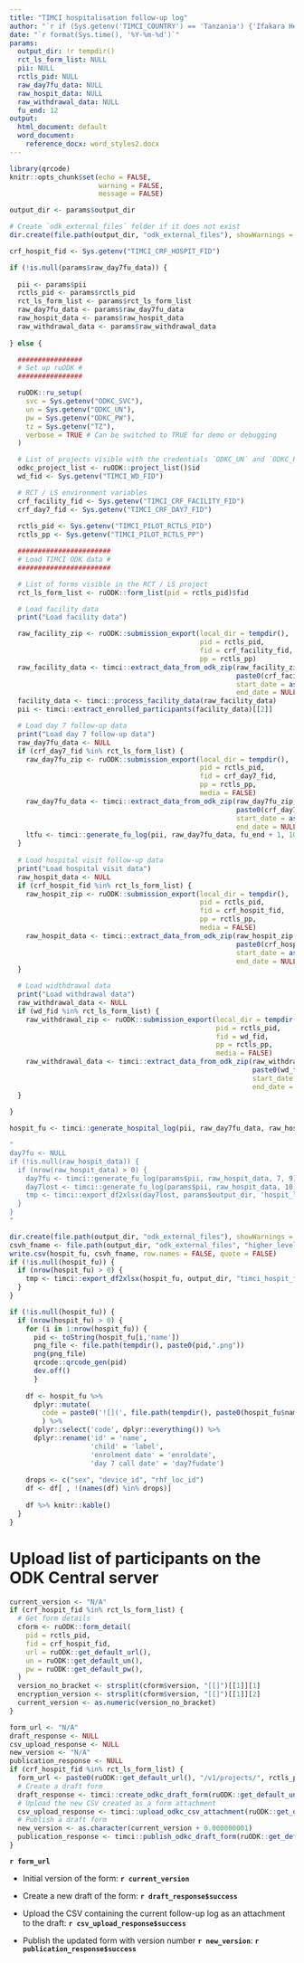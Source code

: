 ```yaml
---
title: "TIMCI hospitalisation follow-up log"
author: "`r if (Sys.getenv('TIMCI_COUNTRY') == 'Tanzania') {'Ifakara Health Institute (IHI)'} else if (Sys.getenv('TIMCI_COUNTRY') == 'India') {'King George s Medical University (KGMU)'} else if (Sys.getenv('TIMCI_COUNTRY') == 'Senegal') {'Université Cheikh Anta Diop de Dakar (UCAD)'} else if (Sys.getenv('TIMCI_COUNTRY') == 'Kenya') {'University of Nairobi (UoN)'} else if (Sys.getenv('TIMCI_COUNTRY') == 'Myanmar') {'Burnet Institute (BI)'} else {'Swiss Tropical and Public Health Institute (Swiss TPH)'}`"
date: "`r format(Sys.time(), '%Y-%m-%d')`"
params:
  output_dir: !r tempdir()
  rct_ls_form_list: NULL
  pii: NULL
  rctls_pid: NULL
  raw_day7fu_data: NULL
  raw_hospit_data: NULL
  raw_withdrawal_data: NULL
  fu_end: 12
output:
  html_document: default
  word_document:
    reference_docx: word_styles2.docx
---
```


```r
library(qrcode)
knitr::opts_chunk$set(echo = FALSE,
                      warning = FALSE,
                      message = FALSE)
```

```r
output_dir <- params$output_dir

# Create `odk_external_files` folder if it does not exist
dir.create(file.path(output_dir, "odk_external_files"), showWarnings = FALSE)

crf_hospit_fid <- Sys.getenv("TIMCI_CRF_HOSPIT_FID")

if (!is.null(params$raw_day7fu_data)) {
  
  pii <- params$pii
  rctls_pid <- params$rctls_pid
  rct_ls_form_list <- params$rct_ls_form_list
  raw_day7fu_data <- params$raw_day7fu_data
  raw_hospit_data <- params$raw_hospit_data
  raw_withdrawal_data <- params$raw_withdrawal_data
  
} else {

  ################
  # Set up ruODK #
  ################

  ruODK::ru_setup(
    svc = Sys.getenv("ODKC_SVC"),
    un = Sys.getenv("ODKC_UN"),
    pw = Sys.getenv("ODKC_PW"),
    tz = Sys.getenv("TZ"),
    verbose = TRUE # Can be switched to TRUE for demo or debugging
  )

  # List of projects visible with the credentials `ODKC_UN` and `ODKC_PW`
  odkc_project_list <- ruODK::project_list()$id
  wd_fid <- Sys.getenv("TIMCI_WD_FID")

  # RCT / LS environment variables
  crf_facility_fid <- Sys.getenv("TIMCI_CRF_FACILITY_FID")
  crf_day7_fid <- Sys.getenv("TIMCI_CRF_DAY7_FID")
  
  rctls_pid <- Sys.getenv("TIMCI_PILOT_RCTLS_PID")
  rctls_pp <- Sys.getenv("TIMCI_PILOT_RCTLS_PP")

  #######################
  # Load TIMCI ODK data #
  #######################

  # List of forms visible in the RCT / LS project
  rct_ls_form_list <- ruODK::form_list(pid = rctls_pid)$fid

  # Load facility data
  print("Load facility data")

  raw_facility_zip <- ruODK::submission_export(local_dir = tempdir(),
                                               pid = rctls_pid,
                                               fid = crf_facility_fid,
                                               pp = rctls_pp)
  raw_facility_data <- timci::extract_data_from_odk_zip(raw_facility_zip,
                                                        paste0(crf_facility_fid,".csv"),
                                                        start_date = as.Date("2021-07-05"),
                                                        end_date = NULL)
  facility_data <- timci::process_facility_data(raw_facility_data)
  pii <- timci::extract_enrolled_participants(facility_data)[[2]]

  # Load day 7 follow-up data
  print("Load day 7 follow-up data")
  raw_day7fu_data <- NULL
  if (crf_day7_fid %in% rct_ls_form_list) {
    raw_day7fu_zip <- ruODK::submission_export(local_dir = tempdir(),
                                               pid = rctls_pid,
                                               fid = crf_day7_fid,
                                               pp = rctls_pp,
                                               media = FALSE)
    raw_day7fu_data <- timci::extract_data_from_odk_zip(raw_day7fu_zip,
                                                        paste0(crf_day7_fid,".csv"),
                                                        start_date = as.Date("2021-07-05"),
                                                        end_date = NULL)
    ltfu <- timci::generate_fu_log(pii, raw_day7fu_data, fu_end + 1, 100000, fu_end + 1, 100000)
  }
  
  # Load hospital visit follow-up data
  print("Load hospital visit data")
  raw_hospit_data <- NULL
  if (crf_hospit_fid %in% rct_ls_form_list) {
    raw_hospit_zip <- ruODK::submission_export(local_dir = tempdir(),
                                               pid = rctls_pid,
                                               fid = crf_hospit_fid,
                                               pp = rctls_pp,
                                               media = FALSE)
    raw_hospit_data <- timci::extract_data_from_odk_zip(raw_hospit_zip,
                                                        paste0(crf_hospit_fid,".csv"),
                                                        start_date = as.Date("2021-07-05"),
                                                        end_date = NULL)
  }

  # Load widthdrawal data
  print("Load withdrawal data")
  raw_withdrawal_data <- NULL
  if (wd_fid %in% rct_ls_form_list) {
    raw_withdrawal_zip <- ruODK::submission_export(local_dir = tempdir(),
                                                   pid = rctls_pid,
                                                   fid = wd_fid,
                                                   pp = rctls_pp,
                                                   media = FALSE)
    raw_withdrawal_data <- timci::extract_data_from_odk_zip(raw_withdrawal_zip,
                                                            paste0(wd_fid,".csv"),
                                                            start_date = as.Date("2021-07-05"),
                                                            end_date = NULL)
  }
  
}
```

```r
hospit_fu <- timci::generate_hospital_log(pii, raw_day7fu_data, raw_hospit_data)
```

```r
"
day7fu <- NULL
if (!is.null(raw_hospit_data)) {
  if (nrow(raw_hospit_data) > 0) {
    day7fu <- timci::generate_fu_log(params$pii, raw_hospit_data, 7, 9)
    day7lost <- timci::generate_fu_log(params$pii, raw_hospit_data, 10, 2000)
    tmp <- timci::export_df2xlsx(day7lost, params$output_dir, 'hospit_lost_to_followup')
  }
}
"
```

```r
dir.create(file.path(output_dir, "odk_external_files"), showWarnings = FALSE)
csvh_fname <- file.path(output_dir, "odk_external_files", "higher_level_visits.csv")
write.csv(hospit_fu, csvh_fname, row.names = FALSE, quote = FALSE)
if (!is.null(hospit_fu)) {
  if (nrow(hospit_fu) > 0) {
    tmp <- timci::export_df2xlsx(hospit_fu, output_dir, "timci_hospit_fu_log_all")
  }
}
```

```r
if (!is.null(hospit_fu)) {
  if (nrow(hospit_fu) > 0) {
    for (i in 1:nrow(hospit_fu)) {
      pid <- toString(hospit_fu[i,'name'])
      png_file <- file.path(tempdir(), paste0(pid,".png"))
      png(png_file)
      qrcode::qrcode_gen(pid)
      dev.off()
      }
    
    df <- hospit_fu %>%
      dplyr::mutate(
        code = paste0('![](', file.path(tempdir(), paste0(hospit_fu$name,".png")), ')', '{width=0.75in}')
        ) %>%
      dplyr::select('code', dplyr::everything()) %>%
      dplyr::rename('id' = 'name',
                    'child' = 'label',
                    'enrolment date' = 'enroldate',
                    'day 7 call date' = 'day7fudate')
    
    drops <- c("sex", "device_id", "rhf_loc_id")
    df <- df[ , !(names(df) %in% drops)]
    
    df %>% knitr::kable()
  }
}
```

# Upload list of participants on the ODK Central server

```r
current_version <- "N/A"
if (crf_hospit_fid %in% rct_ls_form_list) {
  # Get form details
  cform <- ruODK::form_detail(
    pid = rctls_pid,
    fid = crf_hospit_fid,
    url = ruODK::get_default_url(),
    un = ruODK::get_default_un(),
    pw = ruODK::get_default_pw(),
  )
  version_no_bracket <- strsplit(cform$version, "[[]")[[1]][1]
  encryption_version <- strsplit(cform$version, "[[]")[[1]][2]
  current_version <- as.numeric(version_no_bracket)
}
```

```r
form_url <- "N/A"
draft_response <- NULL
csv_upload_response <- NULL
new_version <- "N/A"
publication_response <- NULL
if (crf_hospit_fid %in% rct_ls_form_list) {
  form_url <- paste0(ruODK::get_default_url(), "/v1/projects/", rctls_pid, "/forms/", crf_hospit_fid)
  # Create a draft form
  draft_response <- timci::create_odkc_draft_form(ruODK::get_default_un(), ruODK::get_default_pw(), form_url)
  # Upload the new CSV created as a form attachment
  csv_upload_response <- timci::upload_odkc_csv_attachment(ruODK::get_default_un(), ruODK::get_default_pw(), form_url, csvh_fname)
  # Publish a draft form
  new_version <- as.character(current_version + 0.000000001)
  publication_response <- timci::publish_odkc_draft_form(ruODK::get_default_un(), ruODK::get_default_pw(), form_url, new_version)
}
```

**`r form_url`**

* Initial version of the form: **`r current_version`**

* Create a new draft of the form: **`r draft_response$success`**

* Upload the CSV containing the current follow-up log as an attachment to the draft: **`r csv_upload_response$success`**

* Publish the updated form with version number **`r new_version`**: **`r publication_response$success`**
